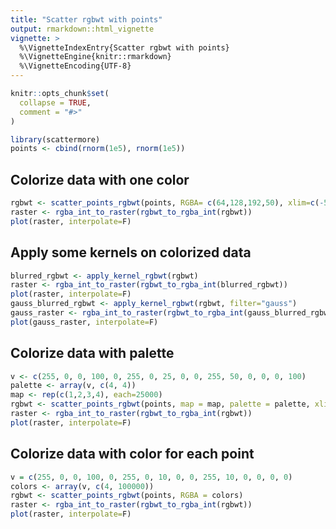 ---
title: "Scatter rgbwt with points"
output: rmarkdown::html_vignette
vignette: >
  %\VignetteIndexEntry{Scatter rgbwt with points}
  %\VignetteEngine{knitr::rmarkdown}
  %\VignetteEncoding{UTF-8}
---

```{r, include = FALSE}
knitr::opts_chunk$set(
  collapse = TRUE,
  comment = "#>"
)
```

```{r setup}
library(scattermore)
points <- cbind(rnorm(1e5), rnorm(1e5))
```

## Colorize data with one color
```{r}
rgbwt <- scatter_points_rgbwt(points, RGBA= c(64,128,192,50), xlim=c(-5,5), ylim=c(-5,5))
raster <- rgba_int_to_raster(rgbwt_to_rgba_int(rgbwt))
plot(raster, interpolate=F)
```

## Apply some kernels on colorized data
```{r}
blurred_rgbwt <- apply_kernel_rgbwt(rgbwt)
raster <- rgba_int_to_raster(rgbwt_to_rgba_int(blurred_rgbwt))
plot(raster, interpolate=F)
gauss_blurred_rgbwt <- apply_kernel_rgbwt(rgbwt, filter="gauss")
gauss_raster <- rgba_int_to_raster(rgbwt_to_rgba_int(gauss_blurred_rgbwt))
plot(gauss_raster, interpolate=F)
```

## Colorize data with palette
```{r}
v <- c(255, 0, 0, 100, 0, 255, 0, 25, 0, 0, 255, 50, 0, 0, 0, 100)
palette <- array(v, c(4, 4))
map <- rep(c(1,2,3,4), each=25000)
rgbwt <- scatter_points_rgbwt(points, map = map, palette = palette, xlim=c(-5,5), ylim=c(-5,5))
raster <- rgba_int_to_raster(rgbwt_to_rgba_int(rgbwt))
plot(raster, interpolate=F)
```

## Colorize data with color for each point
```{r}
v = c(255, 0, 0, 100, 0, 255, 0, 10, 0, 0, 255, 10, 0, 0, 0, 0)
colors <- array(v, c(4, 100000))
rgbwt <- scatter_points_rgbwt(points, RGBA = colors)
raster <- rgba_int_to_raster(rgbwt_to_rgba_int(rgbwt))
plot(raster, interpolate=F)
```
